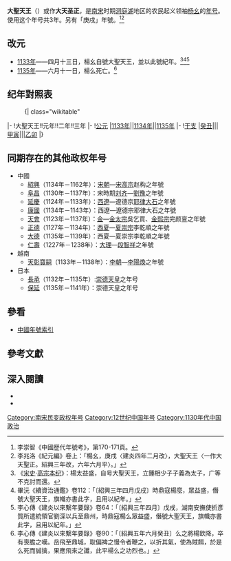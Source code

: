 {{noteTA
|1=zh-hans:杨幺; zh-hant:楊么;
}}
{{Eranamebox|年号=大聖天王
|起讫时间= 1133年四月十三日－1135年六月十一日
|政权=
|帝王= [[杨幺|杨幺]]
|历时= 3年
|timeline= <timeline>
ImageSize  = width:200 height:50
PlotArea   = width:180 height:30 left:10 bottom:20
TimeAxis   = orientation:horizontal
DateFormat = yyyy
Period     = from:1127 till:1279
AlignBars  = early
ScaleMajor = increment:35 start:1127
Colors =
  id:canvas value:rgb(1,1,0.85)
BackgroundColors = canvas:canvas
PlotData =
  width:15 color:black
  bar:era from:start till:end
  bar:era from:1133 till:1135 color:red
</timeline>
|说明= <span style="color: red">大聖天王</span>在'''南宋'''时期的位置。
}}
'''大聖天王'''（{{kj|1133年|四月十三日|1135年|六月十一日}}）或作'''大天圣正'''，是[[南宋|南宋]]时期[[洞庭湖|洞庭湖]]地区的农民起义领袖[[杨幺|杨幺]]的[[年号|年号]]。使用这个年号共3年。另有「庚戌」年號。<ref>李崇智《中國歷代年號考》，第170-171頁。</ref><ref>李兆洛《紀元編》卷上：「楊幺，庚戌〈建炎四年二月改〉，大聖天王〈一作大天聖正。紹興三年改，六年六月平〉。」</ref>

==改元==
*[[1133年|1133年]]——四月十三日，楊幺自號大聖天王，並以此號紀年。<ref>《[[宋史|宋史]]·[[s:宋史/卷027|高宗本纪]]》：楊太益盛，自号大聖天王，立鍾相少子子義為太子，广等不克討而還。</ref><ref>畢沅《續資治通鑑》卷112：「〔紹興三年四月戊戌〕時鼎寇楊麼，眾益盛，僭號大聖天王，旗幟亦書此字，且用以紀年。」</ref><ref>李心傳《建炎以來繫年要錄》卷64：「〔紹興三年四月〕戊戌，湖南安撫使折彥質所遣統領官劉深以兵至鼎州，時鼎寇楊么眾益盛，僭號大聖天王，旗幟亦書此字，且用以紀年。」</ref>
*[[1135年|1135年]]——六月十一日，楊么死亡。<ref>李心傳《建炎以來繫年要錄》卷90：「〔紹興五年六月癸丑〕么之將楊欽降，卒有喪膽之嘆。岳飛至鼎城，取偏裨之慢令者鞭之，以折其氣，使為賊餌，於是么死而誠擒，果應飛來之讖，此平楊么之功烈也。」</ref>

==纪年對照表==
:{| class="wikitable" 
|- 
!大聖天王!!元年!!二年!!三年
|- 
![[公元|公元]]
|[[1133年|1133年]]||[[1134年|1134年]]||[[1135年|1135年]]
|- 
![[干支|干支]]
|[[癸丑|癸丑]]|||[[甲寅|甲寅]]|||[[乙卯|乙卯]]
|}

==同期存在的其他政权年号==
*中國
**[[紹興_(南宋)|紹興]]（1134年－1162年）：[[宋朝|宋朝]]—[[宋高宗|宋高宗]]赵构之年號
**[[阜昌|阜昌]]（1130年－1137年）：宋時期[[刘齐|刘齐]]—[[劉豫|劉豫]]之年號
**[[延慶_(西遼)|延慶]]（1124年－1133年）：[[西遼|西遼]]—遼德宗[[耶律大石|耶律大石]]之年號
**[[康國_(西遼)|康國]]（1134年－1143年）：西遼—遼德宗耶律大石之年號
**[[天會_(金朝)|天會]]（1123年－1137年）：[[金朝|金]]—[[金太宗|金太宗]]吳乞買、[[金熙宗|金熙宗]]完颜亶之年號
**[[正德_(西夏)|正德]]（1127年－1134年）：[[西夏|西夏]]—[[夏崇宗|夏崇宗]]李乾順之年號
**[[大德_(西夏)|大德]]（1135年－1139年）：西夏—夏崇宗李乾順之年號
**[[仁壽_(大理)|仁壽]]（1227年－1238年）：[[大理國|大理]]—[[段智祥|段智祥]]之年號
*越南
**[[天彰寶嗣|天彰寶嗣]]（1133年－1138年）：[[李朝_(越南)|李朝]]—[[李陽煥|李陽煥]]之年號
*日本
**[[長承|長承]]（1132年－1135年）:[[崇德天皇|崇德天皇]]之年号
**[[保延|保延]]（1135年－1141年）：崇德天皇之年号

==參看==
*[[中国年号列表#南宋|中國年號索引]]

==參考文獻==
{{Reflist}}

==深入閱讀==
<div>
*{{Cite book|author=[[李崇智|李崇智]]|title=中國歷代年號考|format=|url=|date=2004年12月|publisher=中華書局|location=北京|id=ISBN 7101025129}}
*{{Cite book|author=[[鄧洪波|鄧洪波]]|title=東亞歷史年表|format=pdf|url=http://www.eastasia.ntu.edu.tw/chinese/05_a04.htm|date=2005年3月|publisher=國立臺灣大學東亞經典與文化研究計劃|location=臺北|id=ISBN 9789860005189|access-date=2021-11-25|archive-date=2007-08-25|archive-url=https://web.archive.org/web/20070825002742/http://www.eastasia.ntu.edu.tw/chinese/05_a04.htm}}
</div>

{{宋朝年號}}

[[Category:南宋民变政权年号|Category:南宋民变政权年号]]
[[Category:12世纪中国年号|Category:12世纪中国年号]]
[[Category:1130年代中国政治|Category:1130年代中国政治]]